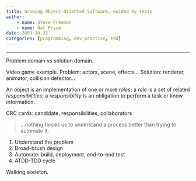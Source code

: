 ```yaml
---
title: Growing Object-Oriented Software, Guided by tests
author:
    - name: Steve Freeman
    - name: Nat Pryce
date: 2009-10-22
categories: [programming, dev practice, tdd]
---
```


-----

Problem domain vs solution domain.

Video game example. Problem: actors, scene, effects... Solution: renderer, animator, collision detector...

An object is an implementation of one or more *roles*;
a *role* is a set of related *responsibilities*;
a *responsibility* is an obligation to perform a task or know information.

CRC cards: candidate, responsibilities, collaborators

> ...nothing forces us to understand a process better than trying to automate it.

1. Understand the problem
2. Broad-brush design
3. Automate: build, deployment, end-to-end test
4. ATDD-TDD cycle

Walking skeleton.
